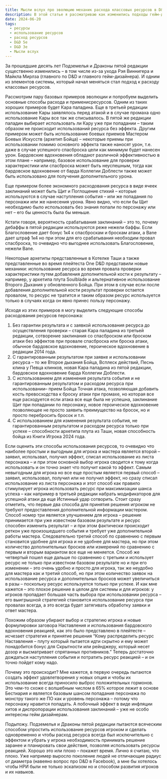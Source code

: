 ```yaml
---
title: Мысли вслух про эволюцию механик расхода классовых ресурсов в D&D 5e
description: В этой статье я рассматриваю как изменились подходы гейм-дизайнеров WoTC по отношению к тому, как расходуются классовые ресурсы в пятой редакции Подземелий и Драконов и пытаюсь понять какие причины вызвали такое изменение. #DnD5e #Dnd3e
date: 2024-06-20
tags:
  - ресурсы
  - использование ресурсов
  - расход ресурсов
  - D&D 5e
  - D&D 3e
  - Мысли вслух
---
```


За прошедшие десять лет Подземелья и Драконы пятой редакции существенно изменились – в том числе из-за ухода Рэя Виннигера и Майкла Мирлза (главного по D&D и главного гейм-дизайнера). И одним из элементов системы, который начал меняться стал подход к расходу классовых ресурсов.

Рассмотрим пару базовых примеров эволюции и попробуем выделить основные способы расхода и применисресурсов. Одним из таких хороших примеров будет Кара паладина. Еще в третьей редакции использование Кары заявлялось перед атакой и в случае промаха одно использование Кары все так же списывалось. В пятой же редакции паладин выбирает использовать ли Кару уже при попадании – таким образом не происходит использований ресурса без эффекта.
Другим примером может быть использование боевых приемов Мастером Боевых Искусств (архетип Бойца) – некоторые приемы при использовании помимо основного эффекта также наносят урон, т.е. даже в случае успешного спасброска цели как минимум будет нанесен урон. Бардовские вдохновения обладают различной эффективностью в этом плане – например, базовое использование для проверки характеристики или спасброска может быть неуспешным, тогда как бардовское вдохновение от барда Коллегии Доблести также может быть использовано для получения дополнительного урона.

Еще примером более экономного расходования ресурса в виде ячеек заклинаний может быть Щит и Поглощение стихий – которые используются в случае наступления события – или же попадания по персонажи или же нанесения урона. Явно видно, что если бы Щит необходимо было использовать без знания попали по персонажу или нет – его бы ценность была бы меньше.

Кстати говоря, вероятность срабатывания заклинаний – это то, почему дебаффы в пятой редакции используются реже нежели баффы. Если Благословение дает бонус 1к4 к спасброскам и броскам атаки, а Bane дает штраф 1к4 но при этом для его срабатывания необходим провал спасброска, то очевидно что выгоднее использовать Благословение, нежели Bane.

Некоторые архетипы представленные в Котелке Таши а также представленные во время плейтеста One D&D представили новые механики: использование ресурса во время провала проверки характеристики путем добавления дополнительной кости к результату – например, у архетипа плута Soulblade и альтернативное использование Второго Дыхания у обновленного Бойца. При этом в случае если после добавления дополнительной кости результат проверки остается провалом, то ресурс не тратится и таким образом ресурс используется только в случаях когда он явно принес пользу персонажу.

Исходя из этих примеров я могу выделить следующие способы расходования ресурсов персонажа:

1. Без гарантии результата и с заявкой использования ресурса до осуществления проверки – старая Кара паладина из третьей редакции, сотворение заклинания со спасброском или броском атаки без эффектов при провале спасброска или броска атаки, обычное бардовское вдохновение, героическое вдохновение в редакции 2014 года.
2. С гарантированным результатом при заявке и использовании ресурса – то же Второе дыхания Бойца, Всплеск действий, Песнь клина у Певца клинков, новая Кара паладина из пятой редакции, бардовское вдохновение барда Коллегии Доблести.
3. С использованием для изменения результата события и не гарантированным результатом и расходом ресурса при использовании– прием Бойца Точная атака, позволяющая добавить кость превосходства к броску атаки при промахе, но которая все еще расходуется если атака все еще была не успешна, заклинание Щит при попадании по персонажу, новое героическое вдохновение позволяющее не просто заявить преимущество на бросок, но и просто перебросить бросок и т.п.
4. С использованием для изменения результата события, не гарантированным результатом и расходом ресурса только при успехе – способности архетипа плута из Таши, новая способность бойца из Книги Игрока 2024 года.

Если оценить эти способы использования ресурсов, то очевидно что наиболее простым и выгодным для игрока и мастера является второй – заявил, использвал, получил эффект, списал использование из листа персонажа – и при этом основной выбор игрока сводится к тому когда использовать и он точно знает что получит какой то эффект. Самым невыгодным для игрока но все еще простым является первый способ – заявил, использовал, получил или не получил эффект, но сразу списал использование из листа персонажа и этот способ как правило стимулирует игрока использовать ресурс при максимизации шанса успеха – как например в третьей редакции набрать модификаторов для успешной атаки да еще Истинный удар сотворить. Стоит сразу отметить, что первые два способа для принятия решения игроком не требуют предоставления дополнительной информации мастером. Способ номер три является улучшением для игрока – решение принимается при уже известном базовом результате и ресурс способен изменить результат – и при этом фактически происходит реткон уже произошедшего события и требует уже дополнительной работы мастера. Следовательно третий способ по сравнению с первым становится удобнее для игрока и не удобнее для мастера, но при этом количество дополнительных бросков или измерений по сравнению с первым и вторым вариантом все еще не меняется. Способ же четвертый пошел еще дальше по сравнению с третьим и использует ресурс не только при известном базовом результате но и при его изменении – это очень удобно и просто для игрока, так же неудобно для мастера как и третий способ, но при этом количество заявок на использование ресурса и дополнительных бросков может увеличиться в разы – поскольку ресурс используется только при успехе. И как мне кажется – это плохое решение в целом для системы и для игроков: у игроков пропадает большая часть выбора при использовании ресурса – его выигрышной стратегией становится использование ресурса при провалах всегда, а это всегда будет затягивать обработку заявки и ответ мастера.

Похожим образом убирают выбор и стратегию игрока и новые формулировки заговора Наставления и использования бардовского вдохновения реакцией, как это было представлено в плейтесте – исчезает стратегия и принятие решения “Кому распределить ресурс Наставления – плуту который пытается идти скрытно и ему может понадобится бонус для Скрытности или рейнджеру, который несет дозор и высматривает спрятанных противников.” Теперь достаточно дождаться наступления события и потратить ресурс реакцией – и он точно пойдет кому надо.

Почему это происходит? Мне кажется, в первую очередь пытаются создать эффект удовлетворения у новых опция и чтобы их использование всегда приносило выброс положительных гормонов. Это чем-то схоже с волшебным числом в 65% которое лежит в основе Бестиария и является базовым шансом попадания персонажа по монстру такого же ПО как и уровень персонажа – потому что персонажу нравится попадать. А побочный эффект в виде инфляции хитов и диспропорации использования заклинаний – уже не особо интересны гейм дизайнерам.

Подытожу. Подземелья и Драконы пятой редакции пытаются всяческим способом упростить использование ресурсов игроком и сделать одновременно и чтобы расход ресурса всегда был исключительно с эффектом и убрать у игрока необходимость принимать решение заранее и планировать свои действия, позволяя использовать ресурсы реакцией. Хорошо это или плохо – покажет время. Лично я считаю, что плохо. Уже например выросло поколение людей не отличающие радиус от диаметра (навеяно вопрос про D&D в Facebook), а мне бы хотелось чтобы НРИ были не только эскапизом но и способом развития игроков и их навыков.
